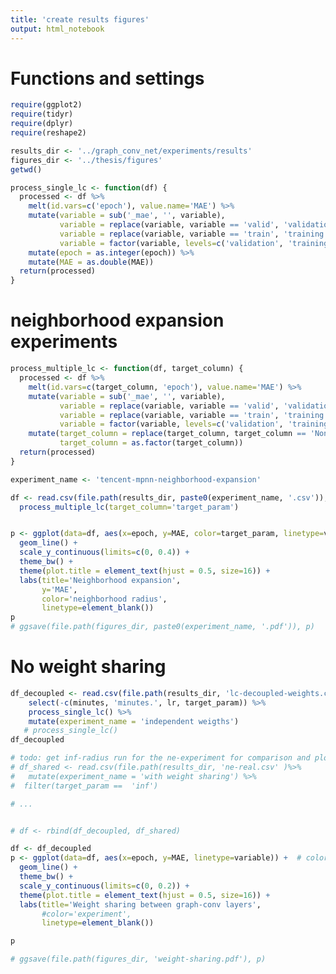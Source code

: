 ```yaml
---
title: 'create results figures'
output: html_notebook
---
```



# Functions and settings

```r
require(ggplot2)
require(tidyr)
require(dplyr)
require(reshape2)

results_dir <- '../graph_conv_net/experiments/results'
figures_dir <- '../thesis/figures'
getwd()
```


```r
process_single_lc <- function(df) {
  processed <- df %>% 
    melt(id.vars=c('epoch'), value.name='MAE') %>% 
    mutate(variable = sub('_mae', '', variable),
           variable = replace(variable, variable == 'valid', 'validation'),
           variable = replace(variable, variable == 'train', 'training'),
           variable = factor(variable, levels=c('validation', 'training'))) %>% 
    mutate(epoch = as.integer(epoch)) %>% 
    mutate(MAE = as.double(MAE))
  return(processed)
}
```


# neighborhood expansion experiments

```r

process_multiple_lc <- function(df, target_column) {
  processed <- df %>% 
    melt(id.vars=c(target_column, 'epoch'), value.name='MAE') %>% 
    mutate(variable = sub('_mae', '', variable),
           variable = replace(variable, variable == 'valid', 'validation'),
           variable = replace(variable, variable == 'train', 'training'),
           variable = factor(variable, levels=c('validation', 'training'))) %>% 
    mutate(target_column = replace(target_column, target_column == 'None', '0'),  # for target param = neighborhood expansion
           target_column = as.factor(target_column))
  return(processed)
}
```


```r

experiment_name <- 'tencent-mpnn-neighborhood-expansion'

df <- read.csv(file.path(results_dir, paste0(experiment_name, '.csv')), stringsAsFactors=F) %>%
  process_multiple_lc(target_column='target_param')


p <- ggplot(data=df, aes(x=epoch, y=MAE, color=target_param, linetype=variable)) +
  geom_line() +
  scale_y_continuous(limits=c(0, 0.4)) +
  theme_bw() +
  theme(plot.title = element_text(hjust = 0.5, size=16)) +
  labs(title='Neighborhood expansion',
       y='MAE',
       color='neighborhood radius',
       linetype=element_blank())
p
# ggsave(file.path(figures_dir, paste0(experiment_name, '.pdf')), p)
```


# No weight sharing

```r
df_decoupled <- read.csv(file.path(results_dir, 'lc-decoupled-weights.csv')) %>%
    select(-c(minutes, 'minutes.', lr, target_param)) %>%
    process_single_lc() %>% 
    mutate(experiment_name = 'independent weigths')
   # process_single_lc()
df_decoupled

# todo: get inf-radius run for the ne-experiment for comparison and plot both
# df_shared <- read.csv(file.path(results_dir, 'ne-real.csv' )%>% 
#   mutate(experiment_name = 'with weight sharing') %>% 
#  filter(target_param ==  'inf')

# ...


# df <- rbind(df_decoupled, df_shared)

```



```r
df <- df_decoupled
p <- ggplot(data=df, aes(x=epoch, y=MAE, linetype=variable)) +  # color=experiment_name, 
  geom_line() + 
  theme_bw() + 
  scale_y_continuous(limits=c(0, 0.2)) +
  theme(plot.title = element_text(hjust = 0.5, size=16)) +
  labs(title='Weight sharing between graph-conv layers',
       #color='experiment',
       linetype=element_blank())

p

# ggsave(file.path(figures_dir, 'weight-sharing.pdf'), p)
```







